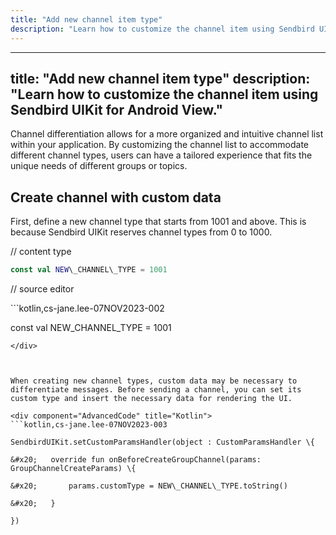 ```yaml
---
title: "Add new channel item type"
description: "Learn how to customize the channel item using Sendbird UIKit for Android View."
---
```




---
title: "Add new channel item type"
description: "Learn how to customize the channel item using Sendbird UIKit for Android View."
---

Channel differentiation allows for a more organized and intuitive channel list within your application. By customizing the channel list to accommodate different channel types, users can have a tailored experience that fits the unique needs of different groups or topics.

## **Create channel with custom data**

First, define a new channel type that starts from 1001 and above. This is because Sendbird UIKit reserves channel types from 0 to 1000.

// content type

```kotlin Kotlin
const val NEW\_CHANNEL\_TYPE = 1001
```

// source editor

<div component="AdvancedCode" title="Kotlin">
  ```kotlin,cs-jane.lee-07NOV2023-002

  const val NEW\_CHANNEL\_TYPE = 1001

  ```
</div>



When creating new channel types, custom data may be necessary to differentiate messages. Before sending a channel, you can set its custom type and insert the necessary data for rendering the UI.

<div component="AdvancedCode" title="Kotlin">
  ```kotlin,cs-jane.lee-07NOV2023-003

  SendbirdUIKit.setCustomParamsHandler(object : CustomParamsHandler \{

  &#x20;   override fun onBeforeCreateGroupChannel(params: GroupChannelCreateParams) \{

  &#x20;       params.customType = NEW\_CHANNEL\_TYPE.toString()

  &#x20;   }

  })

  ```
</div>